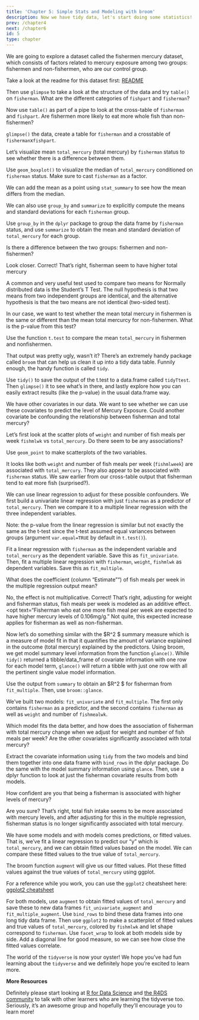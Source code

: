 ```yaml
---
title: 'Chapter 5: Simple Stats and Modeling with broom' 
description: Now we have tidy data, let's start doing some statistics!
prev: /chapter4
next: /chapter6
id: 5
type: chapter
---
```


</codeblock></exercise>

<exercise id="1" title="Let's explore the fishermen mercury dataset">

We are going to explore a dataset called the fishermen mercury dataset, which consists of factors 
related to mercury exposure among two groups: fishermen and non-fishermen, who are our control group. 

Take a look at the readme for this dataset first: [README](fishermen_mercury_README.md)

Then use `glimpse` to take a look at the structure of the data and try `table()` on 
`fisherman`. What are the different categories of `fishpart` and `fisherman`?

Now use `table()` as part of a pipe to look at the cross-table of `fisherman` and `fishpart`. Are fishermen more likely to eat more whole fish than non-fishermen?


`glimpse()` the data, create a table for `fisherman` and a crosstable of `fisherman`x`fishpart`.



<codeblock id="05_01">
</codeblock></exercise>

<exercise id="2" title="Visualize Mean of Total Mercury by Fisherman Status">

Let's visualize mean `total_mercury` (total mercury) by `fisherman` status to 
see whether there is a difference between them.


Use `geom_boxplot()` to visualize the median of `total_mercury` conditioned on
`fisherman` status. Make sure to cast `fisherman` as a factor.

We can add the mean as a point using `stat_summary` to see how the mean differs from the median.



<codeblock id="05_02">
</codeblock></exercise>

<exercise id="3" title="Compute Means with group_by">

We can also use `group_by` and `summarize` to explicitly compute the means and standard deviations for each `fisherman` group.


Use `group_by` in the `dplyr` package to group the data frame by `fisherman` status, and use `summarize` to obtain the mean and standard deviation of `total_mercury` for each group. 



<codeblock id="05_03">
</codeblock></exercise>

<exercise id="4" title="Is there a difference?">

Is there a difference between the two groups: fishermen and non-fishermen?

<choice>
<opt text="No, there isn't. The means are too close.">
Look closer.
</opt>
<opt text="Yes, there is. The intervals overlap but there is a clear difference in means"  correct = "true">
Correct! That's right, fisherman seem to have higher total mercury
</opt>
</choice>
</exercise>

<exercise id="5" title="T-test of means for fisherman status">

A common and very useful test used to compare two means for Normally distributed data is the Student's T Test. The null hypothesis is that two means from two independent groups are identical, and the alternative hypothesis is that the two means are not identical (two-sided test).

In our case, we want to test whether the mean total mercury in fishermen is the same or different than the mean total mercurcy for non-fishermen. What is the p-value from this test?


Use the function `t.test` to compare the mean `total_mercury` in fishermen and nonfishermen.



<codeblock id="05_05">
</codeblock></exercise>

<exercise id="6" title="Sweep up that output with Broom">

That output was pretty ugly, wasn't it? There's an extremely handy package called `broom` that can help us clean it up into a tidy data table. Funnily enough, the handy function is called `tidy`.


Use `tidy()` to save the output of the t.test to a data.frame called `tidyTtest`. Then `glimpse()` it to see what's in there, and lastly explore how you can easily extract results (like the p-value) in the usual data.frame way.



<codeblock id="05_06">
</codeblock></exercise>

<exercise id="7" title="Let's delve deeper into the data">

We have other covariates in our data. We want to see whether we can use these covariates to
predict the level of Mercury Exposure. Could another covariate be confounding the relationship between fisherman and total mercury?

Let's first look at the scatter plots of `weight` and number of fish meals per week `fishmlwk` vs `total_mercury`. Do there seem to be any associations?


Use `geom_point` to make scatterplots of the two variables.



<codeblock id="05_07">
</codeblock></exercise>

<exercise id="8" title="Linear Regression">

It looks like both `weight` and number of fish meals per week (`fishmlweek`) are associated with `total_mercury`. They also appear to be associated with `fisherman` status. We saw earlier from our cross-table output that fisherman tend to eat more fish (surprised?).

We can use linear regression to adjust for these possible confounders. We first build a univariate linear regression with just `fisherman` as a predictor of `total_mercury`. Then we compare it to a multiple linear regression with the three independent variables.

Note: the p-value from the linear regression is similar but not exactly the same as the t-test since the t-test assumed equal variances between groups (argument `var.equal=TRUE` by default in `t.test()`).


Fit a linear regression with `fisherman` as the independent variable and `total_mercury` as the dependent variable. Save this as `fit_univariate`. Then, fit a multiple linear regression with `fisherman`, `weight`, `fishmlwk` as dependent variables. Save this as `fit_multiple`.



<codeblock id="05_08">
</codeblock></exercise>

<exercise id="9" title="Interpreting coefficients">

What does the coefficient (column "Estimate"") of fish meals per week in the multiple regression output mean?

<choice>
<opt text="For every fish meal you eat, you are 1.02 times more likely to have higher mercury.">
No, the effect is not multiplicative.
</opt>
<opt text="Each additional fish meal per week is expected to increase mercury levels by 0.106mg/g, when comparing people with the same weight and comparing people who are either both fisherman or both non-fisherman."  correct = "true">
Correct! That's right, adjusting for weight and fisherman status, fish meals per week is modeled as an additive effect.
</opt>
<opt text="Fisherman who eat one more fish meal per week are expected to have higher mercury levels of 0.106mg/g."
Not quite, this expected increase applies for fisherman as well as non-fisherman.
</choice>
</exercise>

<exercise id="10" title="Broom with linear regression: glance">

Now let's do something similar with the $R^2 $ summary measure which is a measure of model fit in that it quantifies the amount of variance explained in the outcome (total mercury) explained by the predictors. Using broom, we get model summary level information from the function `glance()`. While `tidy()` returned a tibble/data_frame of covariate information with one row for each model term, `glance()` will return a tibble with just one row with all the pertinent single value model information.


Use the output from `summary` to obtain an $R^2 $ for fisherman from `fit_multiple`. Then, use `broom::glance`.



<codeblock id="05_10">
</codeblock></exercise>

<exercise id="11" title="Compare our models">

We've built two models: `fit_univariate` and `fit_multiple`. The first only contains `fisherman` as a predictor, and the second contains `fisherman` as well as `weight` and number of `fishmealwk`.

Which model fits the data better, and how does the association of fisherman with total mercury change when we adjust for weight and number of fish meals per week? Are the other covariates significantly associated with total mercury?


Extract the covariate information using `tidy` from the two models and bind them together into one data frame with `bind_rows` in the dplyr package. Do the same with the model summary information using `glance`. Then, use a dplyr function to look at just the fisherman covariate results from both models.



<codeblock id="05_11">
</codeblock></exercise>

<exercise id="12" title="Prediction of mercury">

How confident are you that being a fisherman is associated with higher levels of mercury?

<choice>
<opt text="So confident, I don't want to be a fisherman!">
Are you sure?</opt>
<opt text="Not confident, there are other confounding factors at play here, maybe they should just eat less fish?" correct = "true">
That's right, total fish intake seems to be more associated with mercury levels, and after adjusting for this in the multiple regression, fisherman status is no longer significantly associated with total mercury.
</opt>
</choice>
</exercise>

<exercise id="13" title="Challenge 1: augment + ggplot2">

We have some models and with models comes predictions, or fitted values. That is, we've fit a linear regression to predict our "y" which is `total_mercury`, and we can obtain fitted values based on the model. We can compare these fitted values to the true value of `total_mercury`.

The broom function `augment` will give us our fitted values. Plot these fitted values against the true values of `total_mercury` using ggplot.

For a reference while you work, you can use the `ggplot2` cheatsheet here:
[ggplot2 cheatsheet](https://www.rstudio.com/wp-content/uploads/2015/03/ggplot2-cheatsheet.pdf)

For both models, use `augment` to obtain fitted values of `total_mercury` and save these to new data frames `fit_univariate_augment` and `fit_multiple_augment`. Use `bind_rows` to bind these data frames into one long tidy data frame. Then use `ggplot2` to make a scatterplot of fitted values and true values of `total_mercury`, colored by `fishmlwk` and let shape correspond to `fisherman`. Use `facet_wrap` to look at both models side by side. Add a diagonal line for good measure, so we can see how close the fitted values correlate.



<codeblock id="05_13">
</codeblock></exercise>

<exercise id="14" title= "Wow! Look at how far you've come!">
The world of the `tidyverse` is now your oyster! We hope you've had fun learning about the `tidyverse` and we definitely hope you're excited to learn more.

**More Resources**

Definitely please start looking at [R for Data Science](https://r4ds.had.co.nz/) and [the R4DS community](https://www.rfordatasci.com/) to talk with other learners who are learning the tidyverse too. Seriously, it's an awesome group and hopefully they'll encourage you to learn more!
</exercise>
